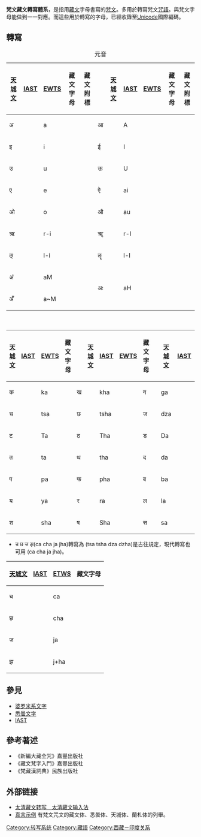 {{ViewTibetanScript}}
{{Contains Indic text}}
'''梵文藏文轉寫體系'''，是指用[[藏文|藏文]]字母書寫的[[梵语|梵文]]。多用於轉寫梵文[[咒語|咒語]]。與梵文字母能做到一一對應。而這些用於轉寫的字母，已經收錄至[[Unicode|Unicode]]國際編碼。

==轉寫==

{| class="wikitable nounderlines" style="text-align:center;"
|+ 元音
|- style="font-size:100%;"
! [[天城文|天城文]]!![[IAST|IAST]]!![[EWTS|EWTS]]!!藏文字母!!藏文附標 !! rowspan="10"|  !![[天城文|天城文]]!![[IAST|IAST]]!![[EWTS|EWTS]]!!藏文字母!!藏文附標
|- 
|अ ||{{IAST|a}}||a||{{藏|ཨ}} || 
|आ ||{{IAST|ā}}||A||{{藏|ཨཱ}}||{{藏|ཱ}}
|- 
|इ ||{{IAST|i}}||i||{{藏|ཨི}}||{{藏|ི}}
|ई ||{{IAST|ī}}||I||{{藏|ཨཱི}}||{{藏|ཱི}}
|- 
|उ ||{{IAST|u}}||u||{{藏|ཨུ}}||{{藏|ུ}}
|ऊ ||{{IAST|ū}}||U||{{藏|ཨཱུ}}||{{藏|ཱུ}}
|- 
|ए ||{{IAST|e}}||e||{{藏|ཨེ}}||{{藏|ེ}}
|ऐ ||{{IAST|ai}}||ai||{{藏|ཨཻ}}||{{藏|ཻ}}
|- 
|ओ ||{{IAST|o}}||o||{{藏|ཨོ}}||{{藏|ོ}}
|औ ||{{IAST|au}}||au||{{藏|ཨཽ}}||{{藏|ཽ}}
|- 
|ऋ ||{{IAST|ṛ}}||r-i||{{藏|རྀ}}||{{藏|ྲྀ}}
|ॠ ||{{IAST|ṝ}}||r-I||{{藏|རཱྀ}}||{{藏|ཷ}}
|- 
|ऌ ||{{IAST|ḷ}}||l-i||{{藏|ལྀ}}||{{藏|ླྀ}}
|ॡ ||{{IAST|ḹ}}||l-I||{{藏|ལཱྀ}}||{{藏|ཹ}}
|- 
|अं ||rowspan="2"|{{IAST|aṃ}}||aM||{{藏|ཨཾ}}||{{藏|ཾ}}
| rowspan="2" | अः || rowspan="2" | {{IAST|aḥ}}|| rowspan="2" | aH || rowspan="2" | {{藏|ཨཿ}}|| rowspan="2" | {{藏|ཿ}}
|- 
|अँ ||a~M||{{藏|ཨྃ}}||{{藏|ྃ}}
|}

{| class="wikitable nounderlines"  style="text-align:center;"
|+輔音
|- style="font-size:100%;"
! [[天城文|天城文]]!![[IAST|IAST]]!![[EWTS|EWTS]]!!藏文字母 !! rowspan="8"|  !! [[天城文|天城文]]!![[IAST|IAST]]!![[EWTS|EWTS]]!!藏文字母!! rowspan="8"|  !! [[天城文|天城文]]!![[IAST|IAST]]!![[EWTS|EWTS]]!!藏文字母!!  rowspan="8"|  !! [[天城文|天城文]]!![[IAST|IAST]]!![[EWTS|EWTS]]!!藏文字母!! rowspan="8"|  !! [[天城文|天城文]]!![[IAST|IAST]]!![[EWTS|EWTS]]!!藏文字母
|- 
|क ||{{IAST|ka}}||ka||{{藏|ཀ}}
|ख ||{{IAST|kha}}||kha||{{藏|ཁ}}
|ग ||{{IAST|ga}}||ga||{{藏|ག}}
|घ ||{{IAST|gha}}||g+ha||{{藏|གྷ}}
|ङ ||{{IAST|ṅa}}||nga||{{藏|ང}}
|- 
|च ||{{IAST|ca}}||tsa||{{藏|ཙ}}
|छ ||{{IAST|cha}}||tsha||{{藏|ཚ}}
|ज ||{{IAST|ja}}||dza||{{藏|ཛ}}
|झ ||{{IAST|jha}}||dz+ha|||{{藏|ཛྷ}}
|ञ ||{{IAST|ña}}||nya||{{藏|ཉ}}
|- 
|ट ||{{IAST|ṭa}}||Ta||{{藏|ཊ}}
|ठ ||{{IAST|ṭha}}||Tha||{{藏|ཋ}}
|ड ||{{IAST|ḍa}}||Da||{{藏|ཌ}}
|ढ ||{{IAST|ḍha}}||D+ha||{{藏|ཌྷ}}
|ण ||{{IAST|ṇa}}||Na||{{藏|ཎ}}
|- 
|त ||{{IAST|ta}}||ta||{{藏|ཏ}}
|थ ||{{IAST|tha}}||tha||{{藏|ཐ}}
|द ||{{IAST|da}}||da||{{藏|ད}}
|ध ||{{IAST|dha}}||d+ha||{{藏|དྷ}}
|न ||{{IAST|na}}||na||{{藏|ན}}
|- 
|प ||{{IAST|pa}}||pa||{{藏|པ}}
|फ ||{{IAST|pha}}||pha||{{藏|ཕ}}
|ब ||{{IAST|ba}}||ba||{{藏|བ}}
|भ ||{{IAST|bha}}||bha||{{藏|བྷ}}
|म ||{{IAST|ma}}||ma||{{藏|མ}}
|-
|य ||{{IAST|ya}}||ya||{{藏|ཡ}}
|र ||{{IAST|ra}}||ra||{{藏|ར}}
|ल ||{{IAST|la}}||la||{{藏|ལ}}
|व ||{{IAST|va}}||wa||{{藏|ཝ}}
| colspan="3" |
|- 
|श ||{{IAST|śa}}||sha||{{藏|ཤ}}
|ष ||{{IAST|ṣa}}||Sha||{{藏|ཥ}}
|स ||{{IAST|sa}}||sa||{{藏|ས}}
|ह ||{{IAST|ha}}||ha||{{藏|ཧ}}
|क्ष ||{{IAST|kṣa}}||k+Sha||{{藏|ཀྵ}}
|}

* च छ ज झ(ca cha ja jha)轉寫為 {{藏|ཙ ཚ ཛ ཛྷ}}(tsa tsha dza dzha)是古往規定，現代轉寫也可用 {{藏|ཅ ཆ ཇ ཇྷ}}(ca cha ja jha)。

{| class="wikitable nounderlines" style="text-align:center;"

|- style="font-size:100%;"
! [[天城文|天城文]]!![[IAST|IAST]]!![[ETWS|ETWS]]!!藏文字母 
|- 
|च ||{{IAST|ca}}||ca||{{藏|ཅ}} 
|-
|छ ||{{IAST|cha}}||cha||{{藏|ཆ}} 
|-
|ज ||{{IAST|ja}}||ja||{{藏|ཇ}} 
|-
|झ ||{{IAST|jha}}||j+ha||{{藏|ཇྷ}} 
|}

==參見==
*[[婆罗米系文字|婆罗米系文字]]
*[[悉曇文字|悉曇文字]]
*[[IAST|IAST]]

==參考著述==
*《新編大藏全咒》嘉豐出版社
*《藏文梵字入門》嘉豐出版社
*《梵藏漢詞典》民族出版社

==外部链接==
* [https://web.archive.org/web/20110522111638/http://www.daicing.com/manyu/index.php?page=tibetan-dao-daicing-keyboard 太清藏文转写　太清藏文输入法]
*[http://www.visiblemantra.org/index.html 真言示例] {{Wayback|url=http://www.visiblemantra.org/index.html |date=20100925001618 }}  有梵文咒文的藏文体、悉曇体、天城体、蘭札体的列舉。

{{Tibetan language}}

[[Category:转写系统|Category:转写系统]]
[[Category:藏語|Category:藏語]]
[[Category:西藏－印度关系|Category:西藏－印度关系]]